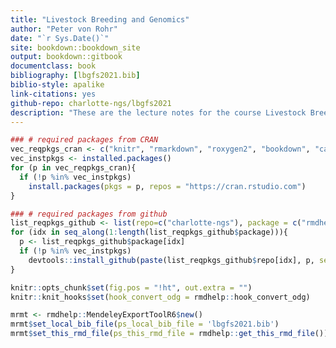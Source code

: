 ```yaml
--- 
title: "Livestock Breeding and Genomics"
author: "Peter von Rohr"
date: "`r Sys.Date()`"
site: bookdown::bookdown_site
output: bookdown::gitbook
documentclass: book
bibliography: [lbgfs2021.bib]
biblio-style: apalike
link-citations: yes
github-repo: charlotte-ngs/lbgfs2021
description: "These are the lecture notes for the course Livestock Breeding and Genomics. This course is taught during the fall semester 2020 at ETH Zurich."
---
```


```r
### # required packages from CRAN
vec_reqpkgs_cran <- c("knitr", "rmarkdown", "roxygen2", "bookdown", "caTools", "citr", "devtools", "kableExtra")
vec_instpkgs <- installed.packages()
for (p in vec_reqpkgs_cran){
  if (!p %in% vec_instpkgs)
    install.packages(pkgs = p, repos = "https://cran.rstudio.com")
}

### # required packages from github
list_reqpkgs_github <- list(repo=c("charlotte-ngs"), package = c("rmdhelp"))
for (idx in seq_along(1:length(list_reqpkgs_github$package))){
  p <- list_reqpkgs_github$package[idx]
  if (!p %in% vec_instpkgs)
    devtools::install_github(paste(list_reqpkgs_github$repo[idx], p, sep = "/"))
}
```

```r
knitr::opts_chunk$set(fig.pos = "!ht", out.extra = "")
knitr::knit_hooks$set(hook_convert_odg = rmdhelp::hook_convert_odg)
```


```r
mrmt <- rmdhelp::MendeleyExportToolR6$new()
mrmt$set_local_bib_file(ps_local_bib_file = 'lbgfs2021.bib')
mrmt$set_this_rmd_file(ps_this_rmd_file = rmdhelp::get_this_rmd_file())
```

